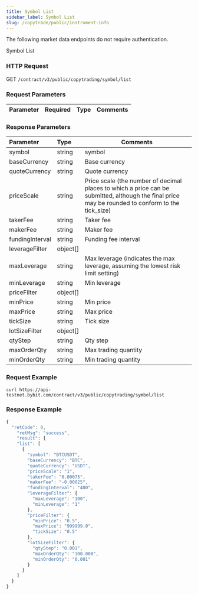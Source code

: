 ```yaml
---
title: Symbol List
sidebar_label: Symbol List
slug: /copytrade/public/instrument-info
---
```


The following market data endpoints do not require authentication.

Symbol List

### HTTP Request
GET `/contract/v3/public/copytrading/symbol/list`

### Request Parameters
| Parameter | Required | Type | Comments|
|:----- |:-------|:-----|------ |

### Response Parameters
| Parameter | Type | Comments|
|:----- |:-----|----- |
|symbol |string |symbol   |
|baseCurrency |string |Base currency   |
|quoteCurrency |string |Quote currency |
|priceScale |string |Price scale (the number of decimal places to which a price can be submitted, although the final price may be rounded to conform to the tick_size)    |
|takerFee |string |Taker fee   |
|makerFee |string |Maker fee   |
|fundingInterval |string |Funding fee interval   |
|leverageFilter |object[] ||
|maxLeverage |string |Max leverage (indicates the max leverage, assuming the lowest risk limit setting)  |
|minLeverage |string |Min leverage   |
|priceFilter |object[] ||
|minPrice |string |Min price  |
|maxPrice |string |Max price    |
|tickSize |string |Tick size   |
|lotSizeFilter |object[] ||
|qtyStep |string |Qty step   |
|maxOrderQty |string |Max trading quantity   |
|minOrderQty |string |Min trading quantity   |

### Request Example

<Tabs>
<TabItem value="console" label="Console">

```http
curl https://api-testnet.bybit.com/contract/v3/public/copytrading/symbol/list
```

</TabItem>
</Tabs>

### Response Example

<Tabs>
<TabItem value="js linear" label="linear">

```javascript
{
  "retCode": 0,
    "retMsg": "success",
    "result": {
    "list": [
      {
        "symbol": "BTCUSDT",
        "baseCurrency": "BTC",
        "quoteCurrency": "USDT",
        "priceScale": "1",
        "takerFee": "0.00075",
        "makerFee": "-0.00025",
        "fundingInterval": "480",
        "leverageFilter": {
          "maxLeverage": "100",
          "minLeverage": "1"
        },
        "priceFilter": {
          "minPrice": "0.5",
          "maxPrice": "999999.0",
          "tickSize": "0.5"
        },
        "lotSizeFilter": {
          "qtyStep": "0.001",
          "maxOrderQty": "100.000",
          "minOrderQty": "0.001"
        }
      }
    ]
  }
}
```
</TabItem>
</Tabs>

